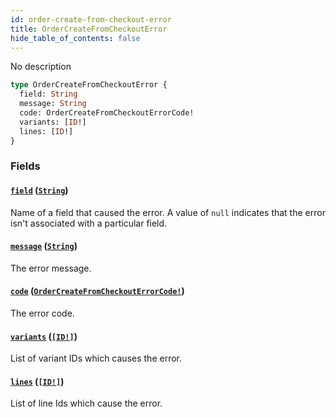 ```yaml
---
id: order-create-from-checkout-error
title: OrderCreateFromCheckoutError
hide_table_of_contents: false
---
```


No description

```graphql
type OrderCreateFromCheckoutError {
  field: String
  message: String
  code: OrderCreateFromCheckoutErrorCode!
  variants: [ID!]
  lines: [ID!]
}
```

### Fields

#### [`field`](#) ([`String`](../../../developer/api-reference/scalars/string))

Name of a field that caused the error. A value of `null` indicates that the error isn't associated with a particular field.

#### [`message`](#) ([`String`](../../../developer/api-reference/scalars/string))

The error message.

#### [`code`](#) ([`OrderCreateFromCheckoutErrorCode!`](../../../developer/api-reference/enums/order-create-from-checkout-error-code))

The error code.

#### [`variants`](#) ([`[ID!]`](../../../developer/api-reference/scalars/id))

List of variant IDs which causes the error.

#### [`lines`](#) ([`[ID!]`](../../../developer/api-reference/scalars/id))

List of line Ids which cause the error.
